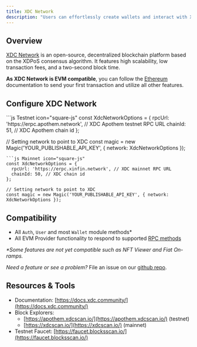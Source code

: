 ---
title: XDC Network
description: "Users can effortlessly create wallets and interact with XDC using the Magic SDK."
---

## Overview

[XDC Network](https://xdc.community/) is an open-source, decentralized blockchain platform based on the XDPoS consensus algorithm. It features high scalability, low transaction fees, and a two-second block time.

**As XDC Network is EVM compatible**, you can follow the [Ethereum](/docs/embedded-wallet/blockchains/ethereum/javascript) documentation to send your first transaction and utilize all other features.

## Configure XDC Network

<CodeGroup>
```js Testnet icon="square-js"
const XdcNetworkOptions = {
  rpcUrl: 'https://erpc.apothem.network', // XDC Apothem testnet RPC URL
  chainId: 51, // XDC Apothem chain id
};

// Setting network to point to XDC
const magic = new Magic('YOUR_PUBLISHABLE_API_KEY', { network: XdcNetworkOptions });
```
```js Mainnet icon="square-js"
const XdcNetworkOptions = {
  rpcUrl: 'https://erpc.xinfin.network', // XDC mainnet RPC URL
  chainId: 50, // XDC chain id
};

// Setting network to point to XDC
const magic = new Magic('YOUR_PUBLISHABLE_API_KEY', { network: XdcNetworkOptions });
```
</CodeGroup>

## Compatibility

- All `Auth`, `User` and most `Wallet` module methods\*
- All EVM Provider functionality to respond to supported [RPC methods](/docs/embedded-wallet/api/client-side-sdks/web#evm-rpc-methods)

_\*Some features are not yet compatible such as NFT Viewer and Fiat On-ramps._

_Need a feature or see a problem?_ File an issue on our [github repo](https://github.com/magiclabs/magic-js).

## Resources & Tools

- Documentation: [https://docs.xdc.community/](https://docs.xdc.community/)
- Block Explorers:
  - [https://apothem.xdcscan.io/](https://apothem.xdcscan.io/) (testnet)
  - [https://xdcscan.io/](https://xdcscan.io/) (mainnet)
- Testnet Faucet: [https://faucet.blocksscan.io/](https://faucet.blocksscan.io/)
